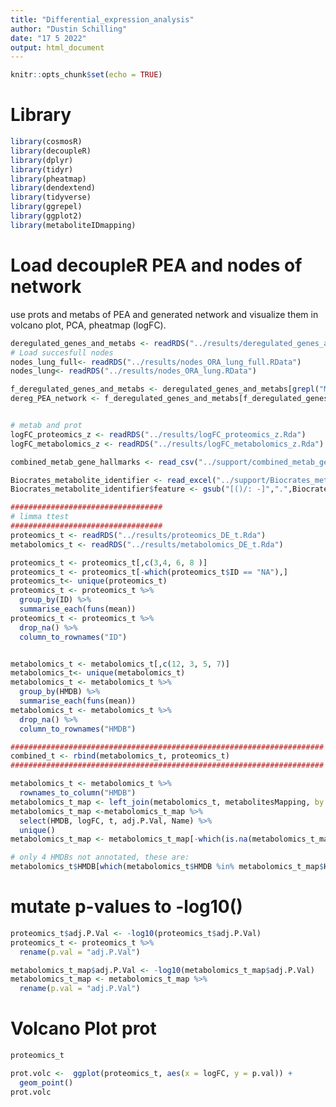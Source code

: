 ```yaml
---
title: "Differential_expression_analysis"
author: "Dustin Schilling"
date: "17 5 2022"
output: html_document
---
```


```r
knitr::opts_chunk$set(echo = TRUE)
```
# Library

```r
library(cosmosR)
library(decoupleR)
library(dplyr)
library(tidyr)
library(pheatmap)
library(dendextend)
library(tidyverse)
library(ggrepel)
library(ggplot2)
library(metaboliteIDmapping)
```

# Load decoupleR PEA and nodes of network
use prots and metabs of PEA and generated network and visualize them in volcano plot, PCA, pheatmap (logFC).

```r
deregulated_genes_and_metabs <- readRDS("../results/deregulated_genes_and_metabs.RDS")
# Load succesfull nodes
nodes_lung_full<- readRDS("../results/nodes_ORA_lung_full.RData")
nodes_lung<- readRDS("../results/nodes_ORA_lung.RData")

f_deregulated_genes_and_metabs <- deregulated_genes_and_metabs[grepl("MYOGENESIS|EPITHELIAL MESENCHYMAL TRANSITION|MYC TARGETS V1", deregulated_genes_and_metabs$term),]
dereg_PEA_network <- f_deregulated_genes_and_metabs[f_deregulated_genes_and_metabs$feature %in% nodes_lung_full$sucesses, ] 


# metab and prot
logFC_proteomics_z <- readRDS("../results/logFC_proteomics_z.Rda")
logFC_metabolomics_z <- readRDS("../results/logFC_metabolomics_z.Rda")

combined_metab_gene_hallmarks <- read_csv("../support/combined_metab_gene_hallmarks.csv")

Biocrates_metabolite_identifier <- read_excel("../support/Biocrates_metabolite_identifier.xlsx")
Biocrates_metabolite_identifier$feature <- gsub("[()/: -]",".",Biocrates_metabolite_identifier$feature)

##################################
# limma ttest
##################################
proteomics_t <- readRDS("../results/proteomics_DE_t.Rda")
metabolomics_t <- readRDS("../results/metabolomics_DE_t.Rda")

proteomics_t <- proteomics_t[,c(3,4, 6, 8 )]
proteomics_t <- proteomics_t[-which(proteomics_t$ID == "NA"),]
proteomics_t<- unique(proteomics_t)
proteomics_t <- proteomics_t %>%
  group_by(ID) %>%
  summarise_each(funs(mean))
proteomics_t <- proteomics_t %>%
  drop_na() %>%
  column_to_rownames("ID")


metabolomics_t <- metabolomics_t[,c(12, 3, 5, 7)] 
metabolomics_t<- unique(metabolomics_t)
metabolomics_t <- metabolomics_t %>%
  group_by(HMDB) %>%
  summarise_each(funs(mean))
metabolomics_t <- metabolomics_t %>%
  drop_na() %>%
  column_to_rownames("HMDB")

######################################################################
combined_t <- rbind(metabolomics_t, proteomics_t)
######################################################################

metabolomics_t <- metabolomics_t %>%
  rownames_to_column("HMDB")
metabolomics_t_map <- left_join(metabolomics_t, metabolitesMapping, by = "HMDB" )
metabolomics_t_map <-metabolomics_t_map %>%
  select(HMDB, logFC, t, adj.P.Val, Name) %>%
  unique()
metabolomics_t_map <- metabolomics_t_map[-which(is.na(metabolomics_t_map$Name) == T), ]

# only 4 HMDBs not annotated, these are:
metabolomics_t$HMDB[which(metabolomics_t$HMDB %in% metabolomics_t_map$HMDB == F)]

```
# mutate p-values to -log10()
```r
proteomics_t$adj.P.Val <- -log10(proteomics_t$adj.P.Val)
proteomics_t <- proteomics_t %>%
  rename(p.val = "adj.P.Val")

metabolomics_t_map$adj.P.Val <- -log10(metabolomics_t_map$adj.P.Val)
metabolomics_t_map <- metabolomics_t_map %>%
  rename(p.val = "adj.P.Val")
```



# Volcano Plot prot
```r
proteomics_t

prot.volc <-  ggplot(proteomics_t, aes(x = logFC, y = p.val)) +
  geom_point()
prot.volc

```

